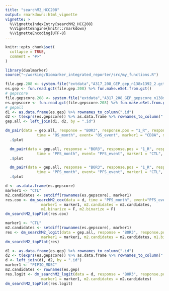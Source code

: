 ```yaml
---
title: "searchM2_HCC208"
output: rmarkdown::html_vignette
vignette: >
  %\VignetteIndexEntry{searchM2_HCC208}
  %\VignetteEngine{knitr::rmarkdown}
  %\VignetteEncoding{UTF-8}
---
```


```r
knitr::opts_chunk$set(
  collapse = TRUE,
  comment = "#>"
)
```

```r
library(dualmarker)
source("~/working/Biomarker_integrated_reporter/src/my_functions.R")
```

```r
file.gep.208 <- system.file("extdata","A317_208_GEP_gep_n138x1392_2.gct", package = "dualmarker")
es.gep <- fun.read.gct(file.gep.208) %>% fun.make.eSet.from.gct()
# gepscore
file.gepscore.208 <- system.file("extdata","A317_208_GEP_gepscore_n138x443.gct", package = "dualmarker")
es.gepscore <- fun.read.gct(file.gepscore.208) %>% fun.make.eSet.from.gct()
# gepall
d1 <- as.data.frame(es.gep) %>% rownames_to_column(".id")
d2 <- t(exprs(es.gepscore)) %>% as.data.frame %>% rownames_to_column(".id")
gep.all <- left_join(d1, d2, by = ".id")

```

```r
dm_pair(data = gep.all, response = "BOR3", response.pos = "1_R", response.neg = "2_NR", 
              time = "OS_month", event= "OS_event", marker1 = "CD8A", marker2 = "HLA.A") %>%
  .$plot
```


```r
  dm_pair(data = gep.all, response = "BOR3", response.pos = "1_R", response.neg = "2_NR", 
              time = "PFS_month", event= "PFS_event", marker1 = "CTL", marker2 = "PIPIO_Macrophage") %>%
  .$plot

  dm_pair(data = gep.all, response = "BOR3", response.pos = "1_R", response.neg = "2_NR", 
              time = "PFS_month", event= "PFS_event", marker1 = "CTL", marker2 = "PIPIO_EMT_WNT") %>%
  .$plot
```


```r
d <- as.data.frame(es.gepscore)
marker1 <- "CTL"
m2.candidates <- setdiff(rownames(es.gepscore), marker1)
res.cox <- dm_searchM2_cox(data = d, time = "PFS_month", event="PFS_event", 
                marker1 = marker1, m2.candidates = m2.candidates, 
                m1.binarize = F, m2.binarize = F)
dm_searchM2_topPlot(res.cox)

```


```r
marker1 <- "CTL"
m2.candidates <- setdiff(rownames(es.gepscore), marker1)
res <- dm_searchM2_logit(data = gep.all, response = "BOR3", response.pos = "1_R", response.neg =  "2_NR",
                marker1 = marker1, m2.candidates = m2.candidates, m1.binarize = F, m2.binarize = F)
dm_searchM2_topPlot(res)
```

```r
d1 <- as.data.frame(es.gep) %>% rownames_to_column(".id")
d2 <- t(exprs(es.gepscore)) %>% as.data.frame %>% rownames_to_column(".id")
d <- left_join(d1, d2, by = ".id")
marker1 <- "PIPIO_MDSC"
m2.candidates <- rownames(es.gep)
res.logit <- dm_searchM2_logit(data = d, response = "BOR3", response.pos = "1_R", response.neg =  "2_NR",
                marker1 = marker1, m2.candidates = m2.candidates)
dm_searchM2_topPlot(res.logit)

```

